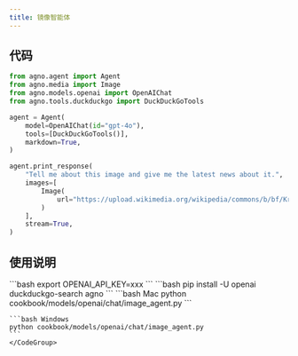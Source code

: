 ```yaml
---
title: 镜像智能体
---
```

## 代码

```python cookbook/models/openai/chat/image_agent.py
from agno.agent import Agent
from agno.media import Image
from agno.models.openai import OpenAIChat
from agno.tools.duckduckgo import DuckDuckGoTools

agent = Agent(
    model=OpenAIChat(id="gpt-4o"),
    tools=[DuckDuckGoTools()],
    markdown=True,
)

agent.print_response(
    "Tell me about this image and give me the latest news about it.",
    images=[
        Image(
            url="https://upload.wikimedia.org/wikipedia/commons/b/bf/Krakow_-_Kosciol_Mariacki.jpg"
        )
    ],
    stream=True,
)
```

## 使用说明

<Steps>
  <Snippet file="create-venv-step.mdx" />

  <Step title="设置您的 API 密钥">
    ```bash
    export OPENAI_API_KEY=xxx
    ```
  </Step>

  <Step title="安装库">
    ```bash
    pip install -U openai duckduckgo-search agno
    ```
  </Step>

  <Step title="运行智能体">
    <CodeGroup>
    ```bash Mac
    python cookbook/models/openai/chat/image_agent.py
    ```

    ```bash Windows
    python cookbook/models/openai/chat/image_agent.py
    ```
    </CodeGroup>
  </Step>
</Steps>